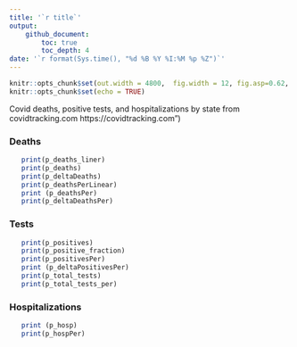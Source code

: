 ```yaml
---
title: '`r title`'
output: 
    github_document:
        toc: true
        toc_depth: 4
date: '`r format(Sys.time(), "%d %B %Y %I:%M %p %Z")`'
---
```

```r
knitr::opts_chunk$set(out.width = 4800,  fig.width = 12, fig.asp=0.62,  dev = 'svg') 
knitr::opts_chunk$set(echo = TRUE)
```

Covid deaths, positive tests, and hospitalizations by state from covidtracking.com https://covidtracking.com")


### Deaths
```r
   print(p_deaths_liner)
   print(p_deaths)
   print(p_deltaDeaths)
   print(p_deathsPerLinear)
   print (p_deathsPer)
   print(p_deltaDeathsPer)
```
 
### Tests

```r
   print(p_positives)
   print(p_positive_fraction)
   print(p_positivesPer)
   print (p_deltaPositivesPer)
   print(p_total_tests)
   print(p_total_tests_per)
``` 

 
### Hospitalizations


```r

   print (p_hosp)
   print(p_hospPer)
```



